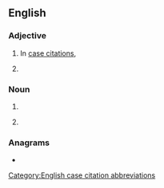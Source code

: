 {{also|rev|Rev|řev|Rev.}}
==English==

===Adjective===
{{head|en|adjective}}

# {{lb|en|legal}} In [[case citation]]s, {{abbreviation of|en|[[reversed]]}}
# {{lb|en|in bibliographies}} {{abbreviation of|en|revised}}


===Noun===
{{head|en|noun}}

# {{abbr of|en|[[review]]}}
# {{lb|en|in bibliographies}} {{abbreviation of|en|revision}}

===Anagrams===
* {{anagrams|en|a=erv|ERV|VRE|ev'r|ver|ver.}}

[[Category:English case citation abbreviations]]